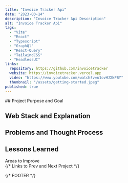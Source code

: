 ```yaml
---
title: "Invoice Tracker Api"
date: "2023-03-14"
description: "Invoice Tracker Api Description"
alt: "Invoice Tracker Api"
tags:
  - "Vite"
  - "React"
  - "Typescript"
  - "GraphQl"
  - "React-Query"
  - "TailwindCSS"
  - "HeadlessUI"
links:
  repository: https://github.com/invoicetracker
  website: https://invoicetracker.vercel.app
  video: "https://www.youtube.com/watch?v=u1ovHJXkPBY"
  thumbnail: "/assets/getting-started.jpeg"
published: true
---
```


<Section>
## Project Purpose and Goal

## Web Stack and Explanation

## Problems and Thought Process

## Lessons Learned

<Section>
  <Heading as='h2'>Areas to Improve</Heading>
</Section>

</Section>
{/* Links to Prev and Next Project */}

{/* FOOTER */}
